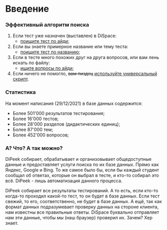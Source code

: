 # Введение


### Эффективный алгоритм поиска

1. Если тест уже назначен (выставлен) в DiSpace:
   - [поищите тест по айди](./searching-tests-by-id);
2. Если вы знаете примерное название или тему теста:
   - [поищите тест по названию](./searching-tests-by-name);
3. Если в тесте много похожих друг на друга вопросов, или вам лень искать по файлу:
   - [ищите вопросы по айди](./searching-questions-by-id);
4. Если ничего не помогло, ~~вам пиздец~~ [используйте универсальный скрипт](./universal-script).

### Статистика

На момент написания (29/12/2021) в базе данных содержится:

- Более 501'000 результатов тестирования;
- Более 16'000 тестов;
- Более 28'000 разделов (дидактических единиц);
- Более 87'000 тем;
- Более 452'000 вопросов;

### А? Что? А так можно?

DiPeek собирает, обрабатывает и организовывает общедоступные данные и предоставляет услуги поиска по их базе данных. Прямо как Яндекс, Google и Bing. То же самое было бы, если бы каждый студент сообщал об ответах, которые он выбрал в тесте, и кто-то собирал это всё. DiPeek - лишь автоматизация данного процесса.

DiPeek собирает все результаты тестирований. А то есть, если кто-то когда-то проходил какой-то тест, то он будет в базе данных. Если тест свежий, то его, соответственно, не будет в базе данных. А ещё, так как формат данных подразумевает проверку данных на стороне клиента, нам известны все правильные ответы. DiSpace буквально отправляет нам эти данные, чтобы *мы* (наш браузер) проверил их. Зачем? Хер знает.
